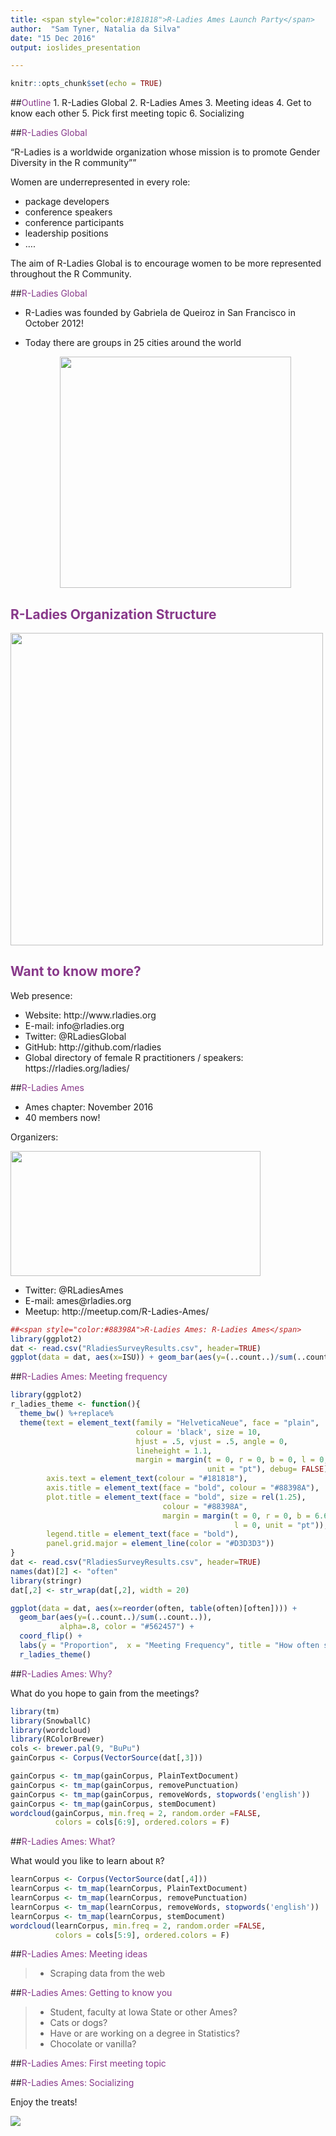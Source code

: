 ```yaml
---
title: <span style="color:#181818">R-Ladies Ames Launch Party</span>
author:  "Sam Tyner, Natalia da Silva"
date: "15 Dec 2016"
output: ioslides_presentation

---
```


 <style>
 .title-slide {
     background-image: url(imgs/R-LadiesGlobal_banner.png);
     background-repeat: no-repeat;
        background-size: 400px, 300px;
   }
   </style>

```r
knitr::opts_chunk$set(echo = TRUE)
```



##<span style="color:#88398A">Outline</span> 
1. R-Ladies Global
2. R-Ladies Ames
3. Meeting ideas
4. Get to know each other
5. Pick first meeting topic
6. Socializing

##<span style="color:#88398A">R-Ladies Global</span> 

"R-Ladies is a worldwide organization whose mission is to promote Gender Diversity in the R community""

Women are underrepresented in every role:

* package developers
* conference speakers
* conference participants
* leadership positions
* ....

The aim of R-Ladies Global is to encourage women to be more represented throughout the R Community. 


##<span style="color:#88398A">R-Ladies Global</span> 

* R-Ladies was founded by Gabriela de Queiroz in San Francisco in October 2012!

* Today there are groups in 25 cities around the world
<center>
<img src="imgs/map.png" height="370px"/>

</center>

## <span style="color:#88398A">R-Ladies Organization Structure</span>

<img src="imgs/structure.png" height="500px"/>


## <span style="color:#88398A">Want to know more?</span>

Web presence:

* Website: http://www.rladies.org
* E-mail: info@rladies.org
* Twitter: @RLadiesGlobal
* GitHub: http://github.com/rladies
* Global directory of female R practitioners / speakers: https://rladies.org/ladies/




##<span style="color:#88398A">R-Ladies Ames</span> 


* Ames chapter: November 2016 
* 40 members now!

Organizers:

<img src="imgs/orga.png" height="200px" width="400px"/> 



* Twitter: @RLadiesAmes 
* E-mail: ames@rladies.org
* Meetup: http://meetup.com/R-Ladies-Ames/


```r
##<span style="color:#88398A">R-Ladies Ames: R-Ladies Ames</span> 
library(ggplot2)
dat <- read.csv("RladiesSurveyResults.csv", header=TRUE)
ggplot(data = dat, aes(x=ISU)) + geom_bar(aes(y=(..count..)/sum(..count..)))  + labs(y = "Proportion",  x = "ISU")

```

##<span style="color:#88398A">R-Ladies Ames: Meeting frequency</span> 

```r
library(ggplot2)
r_ladies_theme <- function(){
  theme_bw() %+replace% 
  theme(text = element_text(family = "HelveticaNeue", face = "plain",
                            colour = 'black', size = 10,
                            hjust = .5, vjust = .5, angle = 0, 
                            lineheight = 1.1, 
                            margin = margin(t = 0, r = 0, b = 0, l = 0, 
                                            unit = "pt"), debug= FALSE), 
        axis.text = element_text(colour = "#181818"), 
        axis.title = element_text(face = "bold", colour = "#88398A"), 
        plot.title = element_text(face = "bold", size = rel(1.25), 
                                  colour = "#88398A", 
                                  margin = margin(t = 0, r = 0, b = 6.6,
                                                  l = 0, unit = "pt")),
        legend.title = element_text(face = "bold"),
        panel.grid.major = element_line(color = "#D3D3D3"))
}
dat <- read.csv("RladiesSurveyResults.csv", header=TRUE)
names(dat)[2] <- "often"
library(stringr)
dat[,2] <- str_wrap(dat[,2], width = 20)

ggplot(data = dat, aes(x=reorder(often, table(often)[often]))) +
  geom_bar(aes(y=(..count..)/sum(..count..)), 
           alpha=.8, color = "#562457") + 
  coord_flip() + 
  labs(y = "Proportion",  x = "Meeting Frequency", title = "How often should we meet?") +
  r_ladies_theme()
```

##<span style="color:#88398A">R-Ladies Ames: Why?</span> 

What do you hope to gain from the meetings?

```r
library(tm)
library(SnowballC)
library(wordcloud)
library(RColorBrewer)
cols <- brewer.pal(9, "BuPu")
gainCorpus <- Corpus(VectorSource(dat[,3]))

gainCorpus <- tm_map(gainCorpus, PlainTextDocument)
gainCorpus <- tm_map(gainCorpus, removePunctuation)
gainCorpus <- tm_map(gainCorpus, removeWords, stopwords('english'))
gainCorpus <- tm_map(gainCorpus, stemDocument)
wordcloud(gainCorpus, min.freq = 2, random.order =FALSE, 
          colors = cols[6:9], ordered.colors = F)
```

##<span style="color:#88398A">R-Ladies Ames: What?</span> 

What would you like to learn about `R`?

```r
learnCorpus <- Corpus(VectorSource(dat[,4]))
learnCorpus <- tm_map(learnCorpus, PlainTextDocument)
learnCorpus <- tm_map(learnCorpus, removePunctuation)
learnCorpus <- tm_map(learnCorpus, removeWords, stopwords('english'))
learnCorpus <- tm_map(learnCorpus, stemDocument)
wordcloud(learnCorpus, min.freq = 2, random.order =FALSE, 
          colors = cols[5:9], ordered.colors = F)
```


##<span style="color:#88398A">R-Ladies Ames: Meeting ideas</span> 

> - Scraping data from the web


##<span style="color:#88398A">R-Ladies Ames: Getting to know you</span> 

> - Student, faculty at Iowa State or other Ames?
> - Cats or dogs?
> - Have or are working on a degree in Statistics?
> - Chocolate or vanilla?

##<span style="color:#88398A">R-Ladies Ames: First meeting topic</span> 

##<span style="color:#88398A">R-Ladies Ames: Socializing</span> 

Enjoy the treats! 

![](http://www.reactiongifs.com/r/sBlIWMK.gif)

